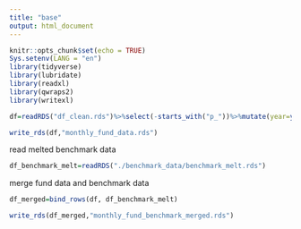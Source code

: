 ```yaml
---
title: "base"
output: html_document
---
```


```r
knitr::opts_chunk$set(echo = TRUE)
Sys.setenv(LANG = "en")
library(tidyverse)
library(lubridate)
library(readxl)
library(qwraps2)
library(writexl)


```




```r
df=readRDS("df_clean.rds")%>%select(-starts_with("p_"))%>%mutate(year=year(date), month=month(date))%>%group_by(code,year,month)%>%arrange(date)%>%summarise(data_date=max(date), OKS=last(OKS), participation=last(participation),contribution=last(contribution),code=last(code), fund_type=last(fund_type), category=last(category), name=last(name), price=last(price), shares=last(shares), people=last(people), total_value=last(total_value), company_code=last(company_code), company_name=last(company_name))%>%mutate(date=ymd(str_c(year,month,"1",sep="-")))%>%select(-year, -month, -data_date)

```


```r
write_rds(df,"monthly_fund_data.rds")
```
read melted benchmark data
```r

df_benchmark_melt=readRDS("./benchmark_data/benchmark_melt.rds")

```

merge fund data and benchmark data
```r
df_merged=bind_rows(df, df_benchmark_melt)

write_rds(df_merged,"monthly_fund_benchmark_merged.rds")



```


```r

```



```r

```


```r

```


```r

```


```r

```


```r

```


```r

```


```r

```


```r

```


```r

```




```r

```


```r

```


```r

```


```r

```






```r

```


```r

```


```r

```


```r

```






```r

```


```r

```


```r

```


```r

```






```r

```


```r

```


```r

```


```r

```






```r

```


```r

```


```r

```


```r

```






```r

```


```r

```


```r

```


```r

```






```r

```


```r

```


```r

```


```r

```






```r

```


```r

```


```r

```


```r

```






```r

```


```r

```


```r

```


```r

```






```r

```


```r

```


```r

```


```r

```






